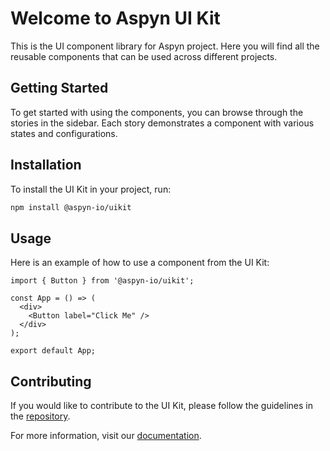 

<Meta title="Welcome to Aspyn UI Kit" />

# Welcome to Aspyn UI Kit

This is the UI component library for Aspyn project. Here you will find all the reusable components that can be used across different projects.

## Getting Started

To get started with using the components, you can browse through the stories in the sidebar. Each story demonstrates a component with various states and configurations.

## Installation

To install the UI Kit in your project, run:

```bash
npm install @aspyn-io/uikit
```

## Usage

Here is an example of how to use a component from the UI Kit:

```tsx
import { Button } from '@aspyn-io/uikit';

const App = () => (
  <div>
    <Button label="Click Me" />
  </div>
);

export default App;
```

## Contributing

If you would like to contribute to the UI Kit, please follow the guidelines in the [repository](https://github.com/aspyn-io/uikit).

For more information, visit our [documentation](https://github.com/aspyn-io/uikit/blob/main/README.md).

